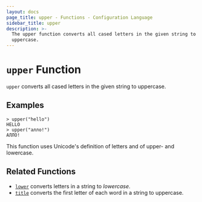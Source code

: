 ```yaml
---
layout: docs
page_title: upper - Functions - Configuration Language
sidebar_title: upper
description: >-
  The upper function converts all cased letters in the given string to
  uppercase.
---
```


# `upper` Function

`upper` converts all cased letters in the given string to uppercase.

## Examples

```shell-session
> upper("hello")
HELLO
> upper("алло!")
АЛЛО!
```

This function uses Unicode's definition of letters and of upper- and lowercase.

## Related Functions

- [`lower`](/docs/job-specification/hcl2/functions/string/lower) converts letters in a string to _lowercase_.
- [`title`](/docs/job-specification/hcl2/functions/string/title) converts the first letter of each word in a string to uppercase.
